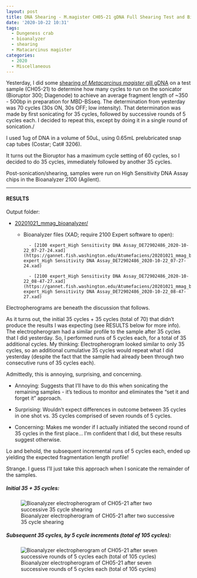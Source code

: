 ```yaml
---
layout: post
title: DNA Shearing - M.magister CH05-21 gDNA Full Shearing Test and Bioanalyzer
date: '2020-10-22 10:31'
tags:
  - Dungeness crab
  - bioanalyzer
  - shearing
  - Matacarcinus magister
categories:
  - 2020
  - Miscellaneous
---
```

Yesterday, I did some [shearing of _Metacarcinus magister_ gill gDNA](https://robertslab.github.io/sams-notebook/posts/2020-10-21-DNA-Shearing---M.magister-gDNA-Shear-Testing-and-Bioanalyzer/) on a test sample (CH05-21) to determine how many cycles to run on the sonicator (Bioruptor 300; Diagenode) to achieve an average fragment length of ~350 - 500bp in preparation for MBD-BSseq. The determination from yesterday was 70 cycles (30s ON, 30s OFF; low intensity). That determination was made by first sonicating for 35 cycles, followed by successive rounds of 5 cycles each. I decided to repeat this, except by doing it in a single round of sonication./

I used 1ug of DNA in a volume of 50uL, using 0.65mL prelubricated snap cap tubes (Costar; Cat# 3206).

It turns out the Bioruptor has a maximum cycle setting of 60 cycles, so I decided to do 35 cycles, immediately followed by another 35 cycles.

Post-sonication/shearing, samples were run on High Sensitivity DNA Assay chips in the Bioanalyzer 2100 (Agilent).

---

#### RESULTS

Output folder:

- [20201021_mmag_bioanalyzer/](https://gannet.fish.washington.edu/Atumefaciens/20201021_mmag_bioanalyzer/)

    - Bioanalyzer files (XAD; require 2100 Expert software to open):

			- [2100 expert_High Sensitivity DNA Assay_DE72902486_2020-10-22_07-27-24.xad](https://gannet.fish.washington.edu/Atumefaciens/20201021_mmag_bioanalyzer/2100 expert_High Sensitivity DNA Assay_DE72902486_2020-10-22_07-27-24.xad)

			- [2100 expert_High Sensitivity DNA Assay_DE72902486_2020-10-22_08-47-27.xad](https://gannet.fish.washington.edu/Atumefaciens/20201021_mmag_bioanalyzer/2100 expert_High Sensitivity DNA Assay_DE72902486_2020-10-22_08-47-27.xad)

Electropherograms are beneath the discussion that follows.

As it turns out, the initial 35 cycles + 35 cycles (total of 70) that didn't produce the results I was expecting (see RESULTS below for more info). The electropherogram had a similar profile to the sample after 35 cycles that I did yesterday. So, I performed runs of 5 cycles each, for a total of 35 additional cycles. My thinking: Electropherogram looked similar to only 35 cycles, so an additional cumulative 35 cycles would repeat what I did yesterday (despite the fact that the sample had already been through two consecutive runs of 35 cycles each).

Admittedly, this is annoying, surprising, and concerning.

 - Annoying: Suggests that I'll have to do this when sonicating the remaining samples - it's tedious to monitor and eliminates the "set it and forget it" approach.

 - Surprising: Wouldn't expect differences in outcome between 35 cycles in one shot vs. 35 cycles comprised of seven rounds of 5 cycles.

 - Concerning: Makes me wonder if I actually initiated the second round of 35 cycles in the first place... I'm confident that I did, but these results suggest otherwise.

Lo and behold, the subsequent incremental runs of 5 cycles each, ended up yielding the expected fragmentation length profile!

Strange. I guess I'll just take this approach when I sonicate the remainder of the samples.

##### Initial 35 + 35 cycles:

![Bioanalyzer electropherogram of CH05-21 after two successive 35 cycle shearing](https://gannet.fish.washington.edu/Atumefaciens/20201022_mmag_bioanalyzer/20201022_mmag_bioanalyzer_electropoherogram_CHO5-21_sheared-70-cyles.JPG)

##### Subsequent 35 cycles, by 5 cycle increments (total of 105 cycles):

![Bioanalyzer electropherogram of CH05-21 after seven successive rounds of 5 cycles each (total of 105 cycles)](https://gannet.fish.washington.edu/Atumefaciens/20201022_mmag_bioanalyzer/20201022_mmag_bioanalyzer_electropoherogram_CHO5-21_sheared-70+35-by-5s-cyles.JPG)
